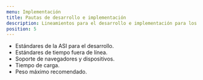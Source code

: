 ```yaml
---
menu: Implementación
title: Pautas de desarrollo e implementación
description: Lineamientos para el desarrollo e implementación para los productos digitales del GCBA.
position: 5
---
```


- Estándares de la ASI para el desarrollo.
- Estándares de tiempo fuera de línea.
- Soporte de navegadores y dispositivos.
- Tiempo de carga.
- Peso máximo recomendado.
